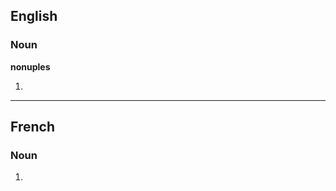 ==English==

===Noun===
'''nonuples'''

# {{plural of|[[nonuple]]}}

----

==French==

===Noun===
{{infl|fr|plural}} {{m|p}}

# {{plural of|nonuple|lang=French}}
